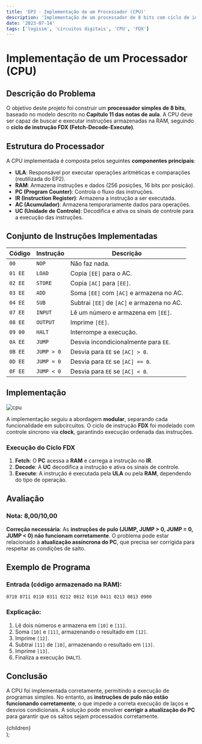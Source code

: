 ```yaml
---
title: 'EP3 - Implementação de um Processador (CPU)'
description: 'Implementação de um processador de 8 bits com ciclo de instrução FDX usando Logisim-evolution.'
date: '2023-07-14'
tags: ['logisim', 'circuitos digitais', 'CPU', 'FDX']
---
```


# Implementação de um Processador (CPU)

## Descrição do Problema

O objetivo deste projeto foi construir um **processador simples de 8 bits**, baseado no modelo descrito no **Capítulo 11 das notas de aula**. A CPU deve ser capaz de buscar e executar instruções armazenadas na RAM, seguindo o **ciclo de instrução FDX (Fetch-Decode-Execute)**.

## Estrutura do Processador

A CPU implementada é composta pelos seguintes **componentes principais**:

- **ULA**: Responsável por executar operações aritméticas e comparações (reutilizada do EP2).
- **RAM**: Armazena instruções e dados (256 posições, 16 bits por posição).
- **PC (Program Counter)**: Controla o fluxo das instruções.
- **IR (Instruction Register)**: Armazena a instrução a ser executada.
- **AC (Acumulador)**: Armazena temporariamente dados para operações.
- **UC (Unidade de Controle)**: Decodifica e ativa os sinais de controle para a execução das instruções.

## Conjunto de Instruções Implementadas

| Código | Instrução | Descrição |
|--------|-----------|-------------|
| `00`   | `NOP`     | Não faz nada. |
| `01 EE`| `LOAD`    | Copia `[EE]` para o AC. |
| `02 EE`| `STORE`   | Copia `[AC]` para `[EE]`. |
| `03 EE`| `ADD`     | Soma `[EE]` com `[AC]` e armazena no AC. |
| `04 EE`| `SUB`     | Subtrai `[EE]` de `[AC]` e armazena no AC. |
| `07 EE`| `INPUT`   | Lê um número e armazena em `[EE]`. |
| `08 EE`| `OUTPUT`  | Imprime `[EE]`. |
| `09 00`| `HALT`    | Interrompe a execução. |
| `0A EE`| `JUMP`    | Desvia incondicionalmente para `EE`. |
| `0B EE`| `JUMP > 0`| Desvia para `EE` se `[AC] > 0`. |
| `0D EE`| `JUMP = 0`| Desvia para `EE` se `[AC] == 0`. |
| `0F EE`| `JUMP < 0`| Desvia para `EE` se `[AC] < 0`. |

## Implementação

<img src="/ime/MAC0329/programa3/circuit.png" alt="cpu" />

A implementação seguiu a abordagem **modular**, separando cada funcionalidade em subcircuitos. O ciclo de instrução **FDX** foi modelado com controle síncrono via **clock**, garantindo execução ordenada das instruções.

### **Execução do Ciclo FDX**
1. **Fetch**: O **PC** acessa a **RAM** e carrega a instrução no **IR**.
2. **Decode**: A **UC** decodifica a instrução e ativa os sinais de controle.
3. **Execute**: A instrução é executada pela **ULA** ou pela **RAM**, dependendo do tipo de operação.

## Avaliação

### Nota: **8,00/10,00**

**Correção necessária**: As **instruções de pulo (JUMP, JUMP > 0, JUMP = 0, JUMP < 0) não funcionam corretamente**. O problema pode estar relacionado à **atualização assíncrona do PC**, que precisa ser corrigida para respeitar as condições de salto.

## Exemplo de Programa

### Entrada (código armazenado na RAM):
```plaintext
0710 0711 0110 0311 0212 0812 0110 0411 0213 0813 0900
```
### Explicação:
1. Lê dois números e armazena em `[10]` e `[11]`.
2. Soma `[10]` e `[11]`, armazenando o resultado em `[12]`.
3. Imprime `[12]`.
4. Subtrai `[11]` de `[10]`, armazenando o resultado em `[13]`.
5. Imprime `[13]`.
6. Finaliza a execução (`HALT`).

## Conclusão

A CPU foi implementada corretamente, permitindo a execução de programas simples. No entanto, as **instruções de pulo não estão funcionando corretamente**, o que impede a correta execução de laços e desvios condicionais. A solução pode envolver **corrigir a atualização do PC** para garantir que os saltos sejam processados corretamente.

  <article className="prose prose-lg max-w-none">
    {children}
  </article>
);
